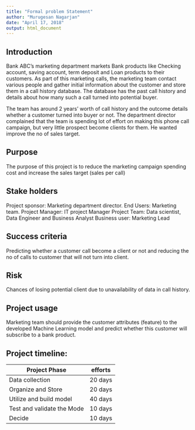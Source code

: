 ```yaml
---
title: "Formal problem Statement"
author: "Murugesan Nagarjan"
date: "April 17, 2018"
output: html_document
---
```



## Introduction

Bank ABC's marketing department markets Bank products like Checking account, saving account, term deposit and Loan products to their customers. As part of this marketing calls, the marketing team contact various people and gather initial information about the customer and store them in a call history database. The database has the past call history and details about how many such a call turned into potential buyer.

The team has around 2 years' worth of call history and the outcome details whether a customer turned into buyer or not. The department director complained that the team is spending lot of effort on making this phone call campaign, but very little prospect become clients for them. He wanted improve the no of sales target.


## Purpose

The purpose of this project is to reduce the marketing campaign spending cost and increase the sales target (sales per call)


## Stake holders

Project sponsor: Marketing department director.
End Users: Marketing team.
Project Manager: IT project Manager
Project Team: Data scientist, Data Engineer and Business Analyst
Business user:  Marketing Lead

## Success criteria

Predicting whether a customer call become a client or not and reducing the no of calls to customer that will not turn into client.

## Risk

Chances of losing potential client due to unavailability of data in call history.

## Project usage

Marketing team should provide the customer attributes (feature) to the developed Machine Learning model and predict whether this customer will subscribe to a bank product.


## Project timeline:
Project Phase|efforts
-------------|-------
Data collection|20 days
Organize and Store |20 days
Utilize and build model | 40 days 
Test and validate the Mode | 10 days
Decide |  10 days
